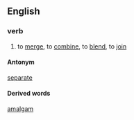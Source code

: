 ==English==

===verb===
# to [[merge]], to [[combine]], to [[blend]], to [[join]]

====Antonym====
[[separate]]

====Derived words====
[[amalgam]]